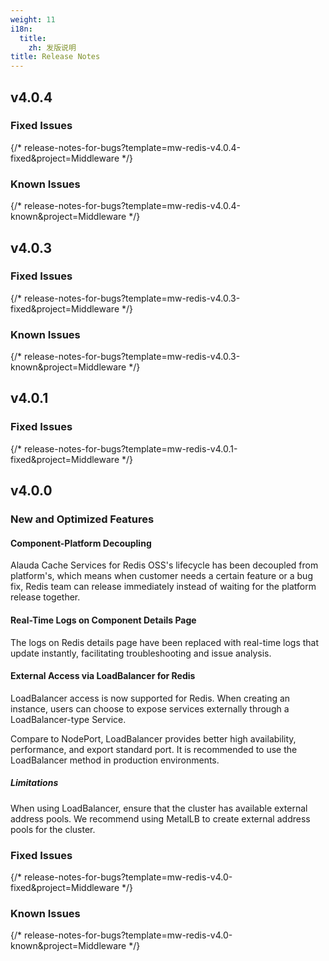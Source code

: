 ```yaml
---
weight: 11
i18n:
  title:
    zh: 发版说明
title: Release Notes
---
```


## v4.0.4

### Fixed Issues

{/* release-notes-for-bugs?template=mw-redis-v4.0.4-fixed&project=Middleware */}

### Known Issues

{/* release-notes-for-bugs?template=mw-redis-v4.0.4-known&project=Middleware */}

## v4.0.3

### Fixed Issues

{/* release-notes-for-bugs?template=mw-redis-v4.0.3-fixed&project=Middleware */}

### Known Issues

{/* release-notes-for-bugs?template=mw-redis-v4.0.3-known&project=Middleware */}

## v4.0.1

### Fixed Issues

{/* release-notes-for-bugs?template=mw-redis-v4.0.1-fixed&project=Middleware */}

## v4.0.0

### New and Optimized Features

#### Component-Platform Decoupling

Alauda Cache Services for Redis OSS's lifecycle has been decoupled from platform's, which means when customer needs a certain feature or a bug fix, Redis team can release immediately instead of waiting for the platform release together.

#### Real-Time Logs on Component Details Page

The logs on Redis details page have been replaced with real-time logs that update instantly, facilitating troubleshooting and issue analysis.

#### External Access via LoadBalancer for Redis

LoadBalancer access is now supported for Redis. When creating an instance, users can choose to expose services externally through a LoadBalancer-type Service.

Compare to NodePort, LoadBalancer provides better high availability, performance, and export standard port. It is recommended to use the LoadBalancer method in production environments.

##### Limitations

When using LoadBalancer, ensure that the cluster has available external address pools. We recommend using MetalLB to create external address pools for the cluster.

### Fixed Issues

{/* release-notes-for-bugs?template=mw-redis-v4.0-fixed&project=Middleware */}

### Known Issues

{/* release-notes-for-bugs?template=mw-redis-v4.0-known&project=Middleware */}

